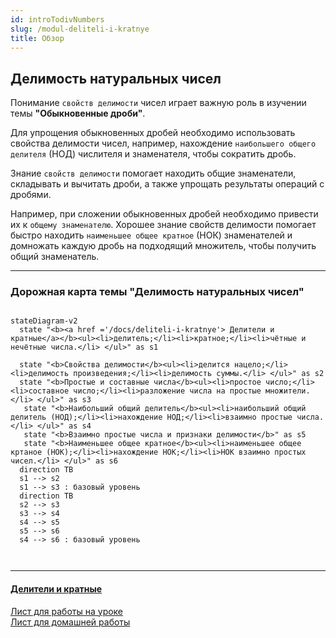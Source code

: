 ```yaml
---
id: introTodivNumbers
slug: /modul-deliteli-i-kratnye
title: Обзор
---
```



## Делимость натуральных чисел

Понимание `свойств делимости` чисел играет важную роль в изучении темы **"Обыкновенные дроби"**.

Для упрощения обыкновенных дробей необходимо использовать свойства делимости чисел, например, нахождение `наибольшего общего делителя` (НОД) числителя и знаменателя, чтобы сократить дробь.

Знание `свойств делимости` помогает находить общие знаменатели, складывать и вычитать дроби, а также упрощать результаты операций с дробями.

Например, при сложении обыкновенных дробей необходимо привести их к `общему знаменателю`. Хорошее знание свойств делимости помогает быстро находить `наименьшее общее кратное` (НОК) знаменателей и домножать каждую дробь на подходящий множитель, чтобы получить общий знаменатель.

<hr />

### Дорожная карта темы "Делимость натуральных чисел"

```mermaid

stateDiagram-v2
  state "<b><a href ='/docs/deliteli-i-kratnye'> Делители и кратные</a></b><ul><li>делитель;</li><li>кратное;</li><li>чётные и нечётные числа.</li> </ul>" as s1

  state "<b>Свойства делимости</b><ul><li>делится нацело;</li><li>делимость произведения;</li><li>делимость суммы.</li> </ul>" as s2
  state "<b>Простые и составные числа</b><ul><li>простое число;</li><li>составное число;</li><li>разложение числа на простые множители.</li> </ul>" as s3
   state "<b>Наибольший общий делитель</b><ul><li>наибольший общий делитель (НОД);</li><li>нахождение НОД;</li><li>взаимно простые числа.</li> </ul>" as s4
   state "<b>Взаимно простые числа и признаки делимости</b>" as s5
   state "<b>Наименьшее общее кратное</b><ul><li>наименьшее общее кртаное (НОК);</li><li>нахождение НОК;</li><li>НОК взаимно простых чисел.</li> </ul>" as s6
  direction TB
  s1 --> s2
  s1 --> s3 : базовый уровень
  direction TB
  s2 --> s3
  s3 --> s4
  s4 --> s5
  s5 --> s6
  s4 --> s6 : базовый уровень



```

<hr />

#### [Делители и кратные](/docs/deliteli-i-kratnye)

[Лист для работы на уроке](./assets/01deliteli-i-kratnye-lesson.pdf) <br/>
[Лист для домашней работы](./assets/01deliteli-i-kratnye-homework.pdf) <br/>
